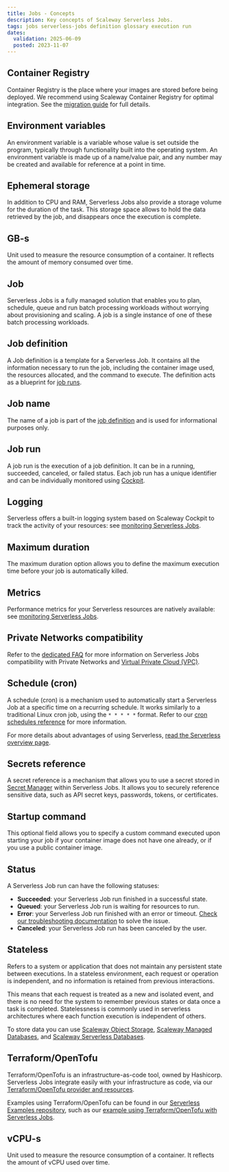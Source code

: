 ```yaml
---
title: Jobs - Concepts
description: Key concepts of Scaleway Serverless Jobs.
tags: jobs serverless-jobs definition glossary execution run
dates:
  validation: 2025-06-09
  posted: 2023-11-07
---
```


## Container Registry

Container Registry is the place where your images are stored before being deployed. We recommend using Scaleway Container Registry for optimal integration. See the [migration guide](/serverless-jobs/api-cli/migrate-external-image-to-scaleway-registry/) for full details.

## Environment variables

An environment variable is a variable whose value is set outside the program, typically through functionality built into the operating system. An environment variable is made up of a name/value pair, and any number may be created and available for reference at a point in time.

## Ephemeral storage

In addition to CPU and RAM, Serverless Jobs also provide a storage volume for the duration of the task. This storage space allows to hold the data retrieved by the job, and disappears once the execution is complete.

## GB-s

Unit used to measure the resource consumption of a container. It reflects the amount of memory consumed over time.

## Job

Serverless Jobs is a fully managed solution that enables you to plan, schedule, queue and run batch processing workloads without worrying about provisioning and scaling. A job is a single instance of one of these batch processing workloads.

## Job definition

A Job definition is a template for a Serverless Job. It contains all the information necessary to run the job, including the container image used, the resources allocated, and the command to execute. The definition acts as a blueprint for [job runs](#job-run).

## Job name

The name of a job is part of the [job definition](#job-definition) and is used for informational purposes only.

## Job run

A job run is the execution of a job definition. It can be in a running, succeeded, canceled, or failed status. Each job run has a unique identifier and can be individually monitored using [Cockpit](/cockpit/quickstart/).

## Logging

Serverless offers a built-in logging system based on Scaleway Cockpit to track the activity of your resources: see [monitoring Serverless Jobs](/serverless-jobs/how-to/monitor-job/).

## Maximum duration

The maximum duration option allows you to define the maximum execution time before your job is automatically killed.

## Metrics

Performance metrics for your Serverless resources are natively available: see [monitoring Serverless Jobs](/serverless-jobs/how-to/monitor-job/).

## Private Networks compatibility

Refer to the [dedicated FAQ](/serverless-jobs/faq/#how-can-i-configure-access-to-a-private-network-or-virtual-private-cloud-vpc) for more information on Serverless Jobs compatibility with Private Networks and [Virtual Private Cloud (VPC)](/vpc/).

## Schedule (cron)

A schedule (cron) is a mechanism used to automatically start a Serverless Job at a specific time on a recurring schedule. It works similarly to a traditional Linux cron job, using the `* * * * *` format. Refer to our [cron schedules reference](/serverless-jobs/reference-content/cron-schedules/) for more information.

<ServerlessConcepts />

For more details about advantages of using Serverless, [read the Serverless overview page](/serverless-jobs/reference-content/serverless-overview/).

## Secrets reference

A secret reference is a mechanism that allows you to use a secret stored in [Secret Manager](/secret-manager/) within Serverless Jobs. It allows you to securely reference sensitive data, such as API secret keys, passwords, tokens, or certificates.

## Startup command

This optional field allows you to specify a custom command executed upon starting your job if your container image does not have one already, or if you use a public container image.

## Status

A Serverless Job run can have the following statuses:
* **Succeeded**: your Serverless Job run finished in a successful state.
* **Queued**: your Serverless Job run is waiting for resources to run.
* **Error**: your Serverless Job run finished with an error or timeout. [Check our troubleshooting documentation](/serverless-jobs/troubleshooting/job-in-error-state/) to solve the issue.
* **Canceled**: your Serverless Job run has been canceled by the user.

## Stateless

Refers to a system or application that does not maintain any persistent state between executions. In a stateless environment, each request or operation is independent, and no information is retained from previous interactions.

This means that each request is treated as a new and isolated event, and there is no need for the system to remember previous states or data once a task is completed. Statelessness is commonly used in serverless architectures where each function execution is independent of others.

To store data you can use [Scaleway Object Storage](/object-storage/), [Scaleway Managed Databases](/managed-databases-for-postgresql-and-mysql/), and [Scaleway Serverless Databases](/serverless-sql-databases/).

## Terraform/OpenTofu

Terraform/OpenTofu is an infrastructure-as-code tool, owned by Hashicorp. Serverless Jobs integrate easily with your infrastructure as code, via our [Terraform/OpenTofu provider and resources](https://registry.terraform.io/providers/scaleway/scaleway/latest/docs/resources/job_definition).

Examples using Terraform/OpenTofu can be found in our [Serverless Examples repository](https://github.com/scaleway/serverless-examples), such as our [example using Terraform/OpenTofu with Serverless Jobs](https://github.com/scaleway/serverless-examples/blob/main/jobs/terraform-hello-world).

## vCPU-s

Unit used to measure the resource consumption of a container. It reflects the amount of vCPU used over time.
